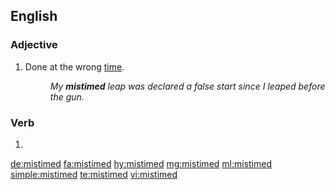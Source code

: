 ==English==

===Adjective===
{{en-adj|-}}

# Done at the wrong [[time]].
#: ''My '''mistimed''' leap was declared a false start since I leaped before the gun.''

===Verb===
{{head|en|verb form}}

# {{en-past of|mistime}}

[[de:mistimed]]
[[fa:mistimed]]
[[hy:mistimed]]
[[mg:mistimed]]
[[ml:mistimed]]
[[simple:mistimed]]
[[te:mistimed]]
[[vi:mistimed]]